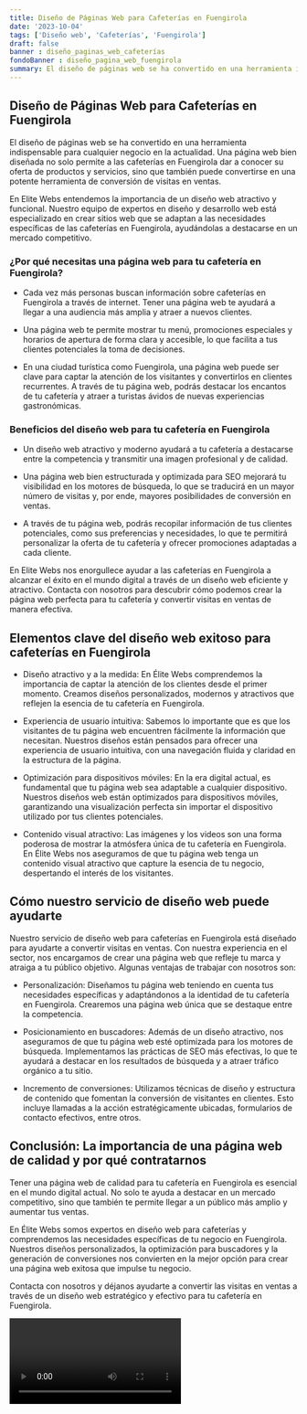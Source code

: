 ```yaml
---
title: Diseño de Páginas Web para Cafeterías en Fuengirola
date: '2023-10-04'
tags: ['Diseño web', 'Cafeterías', 'Fuengirola']
draft: false
banner : diseño_paginas_web_cafeterías
fondoBanner : diseño_pagina_web_fuengirola
summary: El diseño de páginas web se ha convertido en una herramienta indispensable para cualquier negocio en la actualidad. Una página web bien diseñada no solo permite a las cafeterías en Fuengirola dar a conocer su oferta de productos y servicios, sino que también puede convertirse en una potente herramienta de conversión de visitas en ventas.
---
```


## Diseño de Páginas Web para Cafeterías en Fuengirola

El diseño de páginas web se ha convertido en una herramienta indispensable para cualquier negocio en la actualidad. Una página web bien diseñada no solo permite a las cafeterías en Fuengirola dar a conocer su oferta de productos y servicios, sino que también puede convertirse en una potente herramienta de conversión de visitas en ventas.

En Elite Webs entendemos la importancia de un diseño web atractivo y funcional. Nuestro equipo de expertos en diseño y desarrollo web está especializado en crear sitios web que se adaptan a las necesidades específicas de las cafeterías en Fuengirola, ayudándolas a destacarse en un mercado competitivo.

### ¿Por qué necesitas una página web para tu cafetería en Fuengirola?

- Cada vez más personas buscan información sobre cafeterías en Fuengirola a través de internet. Tener una página web te ayudará a llegar a una audiencia más amplia y atraer a nuevos clientes.

- Una página web te permite mostrar tu menú, promociones especiales y horarios de apertura de forma clara y accesible, lo que facilita a tus clientes potenciales la toma de decisiones.

- En una ciudad turística como Fuengirola, una página web puede ser clave para captar la atención de los visitantes y convertirlos en clientes recurrentes. A través de tu página web, podrás destacar los encantos de tu cafetería y atraer a turistas ávidos de nuevas experiencias gastronómicas.

### Beneficios del diseño web para tu cafetería en Fuengirola

- Un diseño web atractivo y moderno ayudará a tu cafetería a destacarse entre la competencia y transmitir una imagen profesional y de calidad.

- Una página web bien estructurada y optimizada para SEO mejorará tu visibilidad en los motores de búsqueda, lo que se traducirá en un mayor número de visitas y, por ende, mayores posibilidades de conversión en ventas.

- A través de tu página web, podrás recopilar información de tus clientes potenciales, como sus preferencias y necesidades, lo que te permitirá personalizar la oferta de tu cafetería y ofrecer promociones adaptadas a cada cliente.

En Elite Webs nos enorgullece ayudar a las cafeterías en Fuengirola a alcanzar el éxito en el mundo digital a través de un diseño web eficiente y atractivo. Contacta con nosotros para descubrir cómo podemos crear la página web perfecta para tu cafetería y convertir visitas en ventas de manera efectiva.

<GifSeo />

<Cta />

## Elementos clave del diseño web exitoso para cafeterías en Fuengirola

- Diseño atractivo y a la medida: En Élite Webs comprendemos la importancia de captar la atención de los clientes desde el primer momento. Creamos diseños personalizados, modernos y atractivos que reflejen la esencia de tu cafetería en Fuengirola. 

- Experiencia de usuario intuitiva: Sabemos lo importante que es que los visitantes de tu página web encuentren fácilmente la información que necesitan. Nuestros diseños están pensados para ofrecer una experiencia de usuario intuitiva, con una navegación fluida y claridad en la estructura de la página.

- Optimización para dispositivos móviles: En la era digital actual, es fundamental que tu página web sea adaptable a cualquier dispositivo. Nuestros diseños web están optimizados para dispositivos móviles, garantizando una visualización perfecta sin importar el dispositivo utilizado por tus clientes potenciales.

- Contenido visual atractivo: Las imágenes y los videos son una forma poderosa de mostrar la atmósfera única de tu cafetería en Fuengirola. En Élite Webs nos aseguramos de que tu página web tenga un contenido visual atractivo que capture la esencia de tu negocio, despertando el interés de los visitantes.

## Cómo nuestro servicio de diseño web puede ayudarte

Nuestro servicio de diseño web para cafeterías en Fuengirola está diseñado para ayudarte a convertir visitas en ventas. Con nuestra experiencia en el sector, nos encargamos de crear una página web que refleje tu marca y atraiga a tu público objetivo. Algunas ventajas de trabajar con nosotros son:

- Personalización: Diseñamos tu página web teniendo en cuenta tus necesidades específicas y adaptándonos a la identidad de tu cafetería en Fuengirola. Crearemos una página web única que se destaque entre la competencia.

- Posicionamiento en buscadores: Además de un diseño atractivo, nos aseguramos de que tu página web esté optimizada para los motores de búsqueda. Implementamos las prácticas de SEO más efectivas, lo que te ayudará a destacar en los resultados de búsqueda y a atraer tráfico orgánico a tu sitio.

- Incremento de conversiones: Utilizamos técnicas de diseño y estructura de contenido que fomentan la conversión de visitantes en clientes. Esto incluye llamadas a la acción estratégicamente ubicadas, formularios de contacto efectivos, entre otros.

## Conclusión: La importancia de una página web de calidad y por qué contratarnos

Tener una página web de calidad para tu cafetería en Fuengirola es esencial en el mundo digital actual. No solo te ayuda a destacar en un mercado competitivo, sino que también te permite llegar a un público más amplio y aumentar tus ventas.

En Élite Webs somos expertos en diseño web para cafeterías y comprendemos las necesidades específicas de tu negocio en Fuengirola. Nuestros diseños personalizados, la optimización para buscadores y la generación de conversiones nos convierten en la mejor opción para crear una página web exitosa que impulse tu negocio.

Contacta con nosotros y déjanos ayudarte a convertir las visitas en ventas a través de un diseño web estratégico y efectivo para tu cafetería en Fuengirola.

<Video />

<CtaBot job='Cafeterías' city='Fuengirola'/>

<Gmaps query='Fuengirola+españa+maps' />